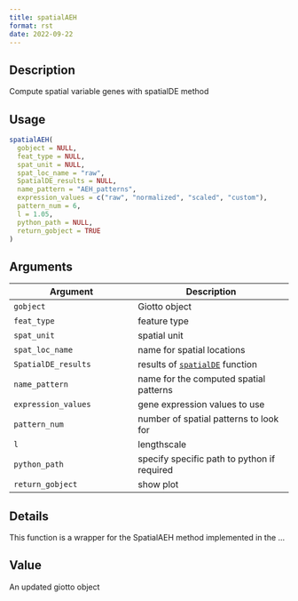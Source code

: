 ```yaml
--- 
title: spatialAEH 
format: rst 
date: 2022-09-22 
--- 
```


## Description

Compute spatial variable genes with spatialDE method


## Usage

```r
spatialAEH(
  gobject = NULL,
  feat_type = NULL,
  spat_unit = NULL,
  spat_loc_name = "raw",
  SpatialDE_results = NULL,
  name_pattern = "AEH_patterns",
  expression_values = c("raw", "normalized", "scaled", "custom"),
  pattern_num = 6,
  l = 1.05,
  python_path = NULL,
  return_gobject = TRUE
)
```


## Arguments

Argument      |Description
------------- |----------------
`gobject`     |     Giotto object
`feat_type`     |     feature type
`spat_unit`     |     spatial unit
`spat_loc_name`     |     name for spatial locations
`SpatialDE_results`     |     results of [`spatialDE`](#spatialde) function
`name_pattern`     |     name for the computed spatial patterns
`expression_values`     |     gene expression values to use
`pattern_num`     |     number of spatial patterns to look for
`l`     |     lengthscale
`python_path`     |     specify specific path to python if required
`return_gobject`     |     show plot


## Details

This function is a wrapper for the SpatialAEH method implemented in the ...


## Value

An updated giotto object


